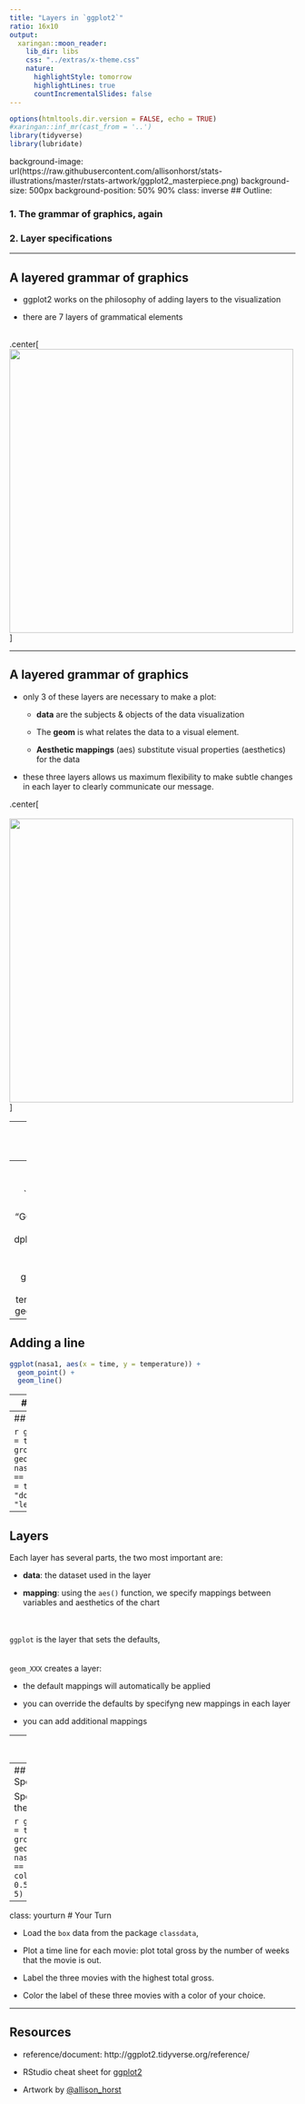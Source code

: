 ```yaml
---
title: "Layers in `ggplot2`"
ratio: 16x10
output:
  xaringan::moon_reader:
    lib_dir: libs
    css: "../extras/x-theme.css"
    nature:
      highlightStyle: tomorrow
      highlightLines: true
      countIncrementalSlides: false
---
```


```r
options(htmltools.dir.version = FALSE, echo = TRUE)
#xaringan::inf_mr(cast_from = '..') 
library(tidyverse)
library(lubridate)
```
background-image: url(https://raw.githubusercontent.com/allisonhorst/stats-illustrations/master/rstats-artwork/ggplot2_masterpiece.png)
background-size: 500px
background-position: 50% 90%
class: inverse
## Outline:

### 1. The grammar of graphics, again

### 2. Layer specifications

---

## A layered grammar of graphics


- ggplot2 works on the philosophy of adding layers to the visualization

- there are 7 layers of grammatical elements  

<br>
.center[
<img src="images/layers2.png" width="500">
]

---

## A layered grammar of graphics

- only 3 of these layers are necessary to make a plot:  

  - **data** are the subjects & objects of the data visualization  
  
  - The **geom** is what relates the data to a visual element.  
  
  - **Aesthetic mappings** (aes) substitute visual properties (aesthetics) for the data


- these three layers allows us maximum flexibility to make subtle changes in each layer to clearly communicate our message.

.center[
<br/><br/>
<img src="images/layers1.png" width="500">
]

---
## A layered grammar of graphics

A graphical representation (plot) in ggplot2 consists of:

1. **default data and mappings** (`aes`):  data variables are mapped to visual properties of the graphical elements

2. **one or more layers**:  
  - geometric element (`geom`, such as point, line, rectangle, text, ...), 
  - statistical transformation (`stat`, such as identity, counts, bins, ...), 
  - position adjustment,  
  - (optional) one dataset and set of aesthetic mappings

3. **scales**: map values in the data space to values in an aesthetic space 

4. **coordinate system** (`coord`): normally Cartesian, but could use polar coordinates for pie charts or different mapping coordinates

5. **facetting**: for small multiples (subsets) and their arrangement

6. **theme**: fine-tune display items, such as font and its size, color of background, margins, ...

---
## Previous example

```r
data(nasa, package = "GGally")
nasa1 <- nasa %>% 
  dplyr::filter(id== "1-1") 

nasa1 %>%
  ggplot(aes(x = time, y = temperature)) + 
  geom_point()
```

---
## Adding a line

```r
ggplot(nasa1, aes(x = time, y = temperature)) + 
  geom_point() +
  geom_line()
```

---
## Adding additional lines

```r
nasa_subset <- nasa %>% 
  dplyr::filter(id %in% c("1-1", "13-1", "5-12")) 

nasa_subset %>%
  ggplot(aes(x = time, y = temperature, group = id)) + 
  geom_line()
```

---
## Adding additional text

```r
ggplot(nasa_subset, aes(x = time, y = temperature, group = id)) + 
  geom_line() +
  geom_text(data = nasa_subset[nasa_subset$time == 72, ], 
            aes(label = id, x = time + 0.5), 
            colour = "dodgerblue3", hjust = "left", size = 5)
```

---
## Layers

Each layer has several parts, the two most important are:

- **data**: the dataset used in the layer 

- **mapping**: using the `aes()` function, we specify mappings between variables and aesthetics of the chart


<br/><br>
`ggplot` is the layer that sets the defaults,  
<br><br>
`geom_XXX` creates a layer:  

- the default mappings will automatically be applied

- you can override the defaults by specifyng new mappings in each layer

- you can add additional mappings 

---
## Default vs Layer Specification

Specifying the aesthetics as the defaults:  

```r
ggplot(nasa_subset, aes(x = time, y = temperature, color = id)) + 
  geom_line() +
  geom_text(data = nasa_subset[nasa_subset$time == 72, ], 
            aes(label = id, x = time + 0.5), hjust = "left", size = 5)
```


---
## Default vs Layer Specification

Specifying the aesthetics in the layer:  

```r
ggplot(nasa_subset, aes(x = time, y = temperature, group = id)) + 
  geom_line() +
  geom_text(data = nasa_subset[nasa_subset$time == 72, ], 
            aes(label = id, colour = id, x = time + 0.5), hjust = "left", size = 5)
```

---
class: yourturn
# Your Turn 

- Load the `box` data from the package `classdata`,

- Plot a time line for each movie: plot total gross by the number of weeks that the movie is out. 

- Label the three movies with the highest total gross.

- Color the label of these three movies with a color of your choice.

---
## Resources

- reference/document: http://ggplot2.tidyverse.org/reference/


- RStudio cheat sheet for [ggplot2](https://www.rstudio.com/wp-content/uploads/2015/03/ggplot2-cheatsheet.pdf)


- Artwork by [@allison_horst](https://twitter.com/allison_horst?ref_src=twsrc%5Egoogle%7Ctwcamp%5Eserp%7Ctwgr%5Eauthor)

